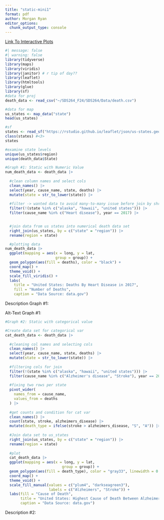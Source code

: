 ```yaml
---
title: "static-mini1"
format: pdf
author: Morgan Ryan
editor_options: 
  chunk_output_type: console
---
```


[Link To Interactive Plots](https://github.com/morgan-ryan15/SDS264_F24/blob/main/SDS264/projects/interactive-mini1.qmd)


```r
#| message: false
#| warning: false
library(tidyverse)
library(maps)
library(viridis)
library(janitor) # r tip of day??
library(leaflet)
library(htmltools)
library(glue)
library(sf)
#data for proj
death_data <- read_csv("~/SDS264_F24/SDS264/Data/death.csv")

#data for map
us_states <- map_data("state")
head(us_states)

#sf 
states <- read_sf("https://rstudio.github.io/leaflet/json/us-states.geojson")  #<2>
class(states) #<3>
states

```

```r
#examine state levels
unique(us_states$region)
unique(death_data$State)
```

```r
#Graph #1: Static with Numeric Value
num_death_data <- death_data |>
  
  #clean column names and select cols
  clean_names() |>
  select(year, cause_name, state, deaths) |>
  mutate(state = str_to_lower(state)) |>
  
  #filter -> wanted data to avoid many-to-many issue before join by shrinking dataset down
  filter(!(state %in% c("alaska", "hawaii", "united states"))) |>
  filter(cause_name %in% c("Heart disease"), year == 2017) |>
  

  #join data from us states into numerical death data set
  right_join(us_states, by = c("state" = "region")) |>
  rename(region = state) 

  #plotting data 
num_death_data |>
  ggplot(mapping = aes(x = long, y = lat,
                       group = group)) + 
  geom_polygon(aes(fill = deaths), color = "black") +
  coord_map() +  
  theme_void() +  
  scale_fill_viridis() +
  labs(   
    title = "United States: Deaths By Heart Disease in 2017",
    fill = "Number of Deaths",
    caption = "Data Source: data.gov")
```
Description Graph #1:


Alt-Text Graph #1:



```r
#Graph #2: Static with categorical value

#Create data set for categorical var
cat_death_data <- death_data |>
  
  #cleaning col names and selecting cols
  clean_names() |>
  select(year, cause_name, state, deaths) |>
  mutate(state = str_to_lower(state)) |>
  
  #filtering cols for join
  filter(!(state %in% c("alaska", "hawaii", "united states"))) |>
  filter(cause_name %in% c("Alzheimer's disease", "Stroke"), year == 2017) |>
  
  #fixing two rows per state 
  pivot_wider(
    names_from = cause_name,
    values_from = deaths 
  ) |>
  
  #get counts and condition for cat var 
  clean_names() |>
  count(state, stroke, alzheimers_disease) |>
  mutate(death_type = ifelse(stroke > alzheimers_disease, "S", "A")) |>
  
  #Join data set to us_states
  right_join(us_states, by = c("state" = "region")) |>
  rename(region = state) 
  
  #plot
  cat_death_data |>
  ggplot(mapping = aes(x = long, y = lat,
                          group = group)) + 
  geom_polygon(aes(fill = death_type), color = "gray33", linewidth = 0.2) + 
  coord_map() + 
  theme_void() +  
  scale_fill_manual(values = c("plum4", "darkseagreen3"),
                    labels = c("Alzheimers", "Stroke")) +
  labs(fill = "Cause of Death",
       title = "United States: Highest Cause of Death Between Alzheimers and Stroke in 2017",
       caption = "Data Source: data.gov") 

```

Description #2:

